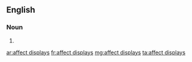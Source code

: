 ==English==

===Noun===
{{head|en|plural|head=[[affect]] [[display]]s}}

# {{plural of|affect display|lang=en|nocat=1}}

[[ar:affect displays]]
[[fr:affect displays]]
[[mg:affect displays]]
[[ta:affect displays]]